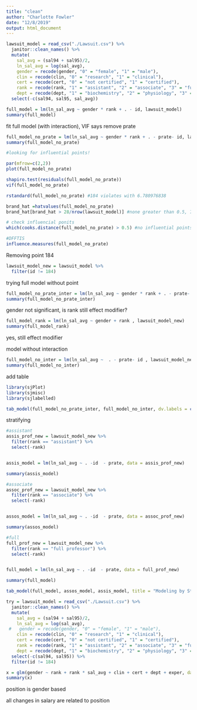 ```yaml
---
title: "clean"
author: "Charlotte Fowler"
date: "12/8/2019"
output: html_document
---
```


```r
lawsuit_model = read_csv("./Lawsuit.csv") %>% 
  janitor::clean_names() %>% 
  mutate(
    sal_avg = (sal94 + sal95)/2, 
    ln_sal_avg = log(sal_avg), 
    gender = recode(gender, "0" = "female", "1" = "male"),
    clin = recode(clin, "0" = "research", "1" = "clinical"), 
    cert = recode(cert, "0" = "not certified", "1" = "certified"), 
    rank = recode(rank, "1" = "assistant", "2" = "associate", "3" = "full professor"),
    dept = recode(dept, "1" = "biochemistry", "2" = "physiology", "3" = "genetics", "4" = "pediatrics", "5" = "medicine", "6" = "surgery") ) %>% 
  select(-c(sal94, sal95, sal_avg))
```

```r
full_model = lm(ln_sal_avg ~ gender * rank + . - id, lawsuit_model)
summary(full_model)
```
fit full model (with interaction), VIF  says remove prate


```r
full_model_no_prate = lm(ln_sal_avg ~ gender * rank + . - prate- id, lawsuit_model)
summary(full_model_no_prate)
```




```r
#looking for influential points! 

par(mfrow=c(2,2))
plot(full_model_no_prate)

shapiro.test(residuals(full_model_no_prate))
vif(full_model_no_prate)

rstandard(full_model_no_prate) #184 violates with 6.780976838

brand_hat =hatvalues(full_model_no_prate)
brand_hat[brand_hat > 28/nrow(lawsuit_model)] #none greater than 0.5, 7 over 2p/n threshold

# check influencial ponits
which(cooks.distance(full_model_no_prate) > 0.5) #no influential points

#DFFTIS
influence.measures(full_model_no_prate)

```


Removing point 184 
```r
lawsuit_model_new = lawsuit_model %>% 
  filter(id != 184)
```

trying full model without point
```r
full_model_no_prate_inter = lm(ln_sal_avg ~ gender * rank + . - prate- id, lawsuit_model_new)
summary(full_model_no_prate_inter)
```

gender not significant, is rank still effect modifier? 

```r
full_model_rank = lm(ln_sal_avg ~ gender + rank , lawsuit_model_new)
summary(full_model_rank)
```
yes, still effect modifier 

model without interaction 
```r
full_model_no_inter = lm(ln_sal_avg ~  . - prate- id , lawsuit_model_new)
summary(full_model_no_inter)
```

add table 
```r
library(sjPlot)
library(sjmisc)
library(sjlabelled)

tab_model(full_model_no_prate_inter, full_model_no_inter, dv.labels = c("Ln avg_salary with interaction no prate ", "Ln avg_salary without interaction and no rank"))
```


stratifying 
```r
#assistant
assis_prof_new = lawsuit_model_new %>% 
  filter(rank == "assistant") %>% 
  select(-rank)


assis_model = lm(ln_sal_avg ~ . -id  - prate, data = assis_prof_new)

summary(assis_model)

#associate
assoc_prof_new = lawsuit_model_new %>% 
  filter(rank == "associate") %>% 
  select(-rank)


assos_model = lm(ln_sal_avg ~ . -id  - prate, data = assoc_prof_new)

summary(assos_model)

#full
full_prof_new = lawsuit_model_new %>% 
  filter(rank == "full professor") %>% 
  select(-rank)


full_model = lm(ln_sal_avg ~ . -id  - prate, data = full_prof_new)

summary(full_model)

tab_model(full_model, assos_model, assis_model, title = "Modeling by Stratify", dv.labels = c("Ln avg_salary for Full Professor", "Ln avg_salary for Associate Professor", "Ln avg_salary for Assistant Professor" ))
```


```r
try = lawsuit_model = read_csv("./Lawsuit.csv") %>% 
  janitor::clean_names() %>% 
  mutate(
    sal_avg = (sal94 + sal95)/2, 
    ln_sal_avg = log(sal_avg), 
 #   gender = recode(gender, "0" = "female", "1" = "male"),
    clin = recode(clin, "0" = "research", "1" = "clinical"), 
    cert = recode(cert, "0" = "not certified", "1" = "certified"), 
    rank = recode(rank, "1" = "assistant", "2" = "associate", "3" = "full professor"),
    dept = recode(dept, "1" = "biochemistry", "2" = "physiology", "3" = "genetics", "4" = "pediatrics", "5" = "medicine", "6" = "surgery") ) %>% 
  select(-c(sal94, sal95)) %>% 
  filter(id != 184)

x = glm(gender ~ rank + rank * sal_avg + clin + cert + dept + exper, data = try)
summary(x)
```
position is gender based

all changes in salary are related to position 


